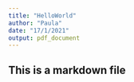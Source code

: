 ```yaml
---
title: "HelloWorld"
author: "Paula"
date: "17/1/2021"
output: pdf_document
---
```



## This is a markdown file
